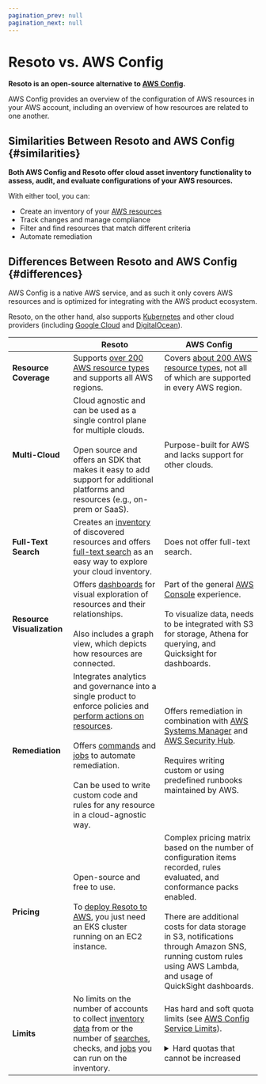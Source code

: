 ```yaml
---
pagination_prev: null
pagination_next: null
---
```


# Resoto vs. AWS Config

**Resoto is an open-source alternative to [AWS Config](https://aws.amazon.com/config).**

AWS Config provides an overview of the configuration of AWS resources in your AWS account, including an overview of how resources are related to one another.

## Similarities Between Resoto and AWS Config \{#similarities}

**Both AWS Config and Resoto offer cloud asset inventory functionality to assess, audit, and evaluate configurations of your AWS resources.**

With either tool, you can:

- Create an inventory of your [AWS resources](/docs/how-to-guides/data-sources/collect-aws-resource-data)
- Track changes and manage compliance
- Filter and find resources that match different criteria
- Automate remediation

## Differences Between Resoto and AWS Config \{#differences}

AWS Config is a native AWS service, and as such it only covers AWS resources and is optimized for integrating with the AWS product ecosystem.

Resoto, on the other hand, also supports [Kubernetes](/docs/how-to-guides/data-sources/collect-kubernetes-resource-data) and other cloud providers (including [Google Cloud](/docs/how-to-guides/data-sources/collect-google-cloud-resource-data) and [DigitalOcean](/docs/how-to-guides/data-sources/collect-digitalocean-resource-data)).

|  | Resoto | AWS Config |
| --- | --- | --- |
| **Resource Coverage** | Supports [over 200 AWS resource types](/docs/reference/unified-data-model/aws) and supports all AWS regions. | Covers [about 200 AWS resource types](https://docs.aws.amazon.com/config/latest/developerguide/resource-config-reference.html), not all of which are supported in every AWS region. |
| **Multi-Cloud** | Cloud agnostic and can be used as a single control plane for multiple clouds.<br /><br />Open source and offers an SDK that makes it easy to add support for additional platforms and resources (e.g., on-prem or SaaS). | Purpose-built for AWS and lacks support for other clouds. |
| **Full-Text Search** | Creates an [inventory](/docs/concepts/asset-inventory-graph) of discovered resources and offers [full-text search](/docs/reference/search/full-text) as an easy way to explore your cloud inventory. | Does not offer full-text search. |
| **Resource Visualization** | Offers [dashboards](/docs/reference/user-interface/dashboards) for visual exploration of resources and their relationships.<br /><br />Also includes a graph view, which depicts how resources are connected. | Part of the general [AWS Console](https://aws.amazon.com/console) experience.<br /><br />To visualize data, needs to be integrated with S3 for storage, Athena for querying, and Quicksight for dashboards. |
| **Remediation** | Integrates analytics and governance into a single product to enforce policies and [perform actions on resources](/docs/concepts/resource-management).<br /><br />Offers [commands](/docs/reference/cli) and [jobs](/docs/concepts/automation#jobs) to automate remediation.<br /><br />Can be used to write custom code and rules for any resource in a cloud-agnostic way. | Offers remediation in combination with [AWS Systems Manager](https://aws.amazon.com/systems-manager) and [AWS Security Hub](https://aws.amazon.com/security-hub).<br /><br />Requires writing custom or using predefined runbooks maintained by AWS. |
| **Pricing** | Open-source and free to use.<br /><br />To [deploy Resoto to AWS](/docs/getting-started/install-resoto/aws), you just need an EKS cluster running on an EC2 instance. | Complex pricing matrix based on the number of configuration items recorded, rules evaluated, and conformance packs enabled.<br /><br />There are additional costs for data storage in S3, notifications through Amazon SNS, running custom rules using AWS Lambda, and usage of QuickSight dashboards. |
| **Limits** | No limits on the number of accounts to collect [inventory data](/docs/concepts/asset-inventory-graph) from or the number of [searches](/docs/reference/search), checks, and [jobs](/docs/concepts/automation#jobs) you can run on the inventory. | Has hard and soft quota limits (see [AWS Config Service Limits](https://docs.aws.amazon.com/config/latest/developerguide/configlimits.html)).<br /><br /><details><summary>Hard quotas that cannot be increased</summary><div><table><thead><tr><th>Limit Description</th><th>Maximum</th></tr></thead><tbody><tr><td>Accounts in an aggregator</td><td>10,000</td></tr><tr><td>Conformance packs per account</td><td>50</td></tr><tr><td>AWS Config Rules per conformance pack</td><td>130</td></tr><tr><td>AWS Config Rules per Region per account across all conformance packs</td><td>150</td></tr><tr><td>Conformance packs per organization</td><td>50</td></tr><tr><td>AWS Config Rules per organization conformance pack</td><td>130</td></tr><tr><td>AWS Config Rules per Region per account across all organization conformance packs</td><td>350</td></tr></tbody></table></div></details> |
